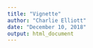 ```yaml
---
title: "Vignette"
author: "Charlie Elliott"
date: "December 10, 2018"
output: html_document
---
```


```r


```
